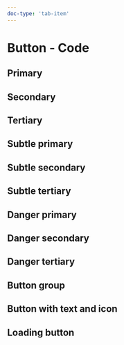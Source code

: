 ```yaml
---
doc-type: 'tab-item'
---
```




# Button - Code

## Primary

<ButtonsPlayground />

## Secondary

<ButtonSecondaryPlayground />

## Tertiary

<ButtonGhostPlayground />

## Subtle primary

<ButtonGreyPlayground />

## Subtle secondary

<ButtonGreySecondaryPlayground />

## Subtle tertiary

<ButtonGreyGhostPlayground />

## Danger primary

<SinceTag message="2.3.0" />

<ButtonDangerPlayground />

## Danger secondary

<SinceTag message="2.3.0" />

<ButtonDangerOutlinePlayground />

## Danger tertiary

<SinceTag message="2.3.0" />

<ButtonDangerGhostPlayground />

## Button group

<ButtonGroupPlayground />

## Button with text and icon

<ButtonTextIconPlayground />

## Loading button

<ButtonLoadingPlayground />

<PropsApi />
